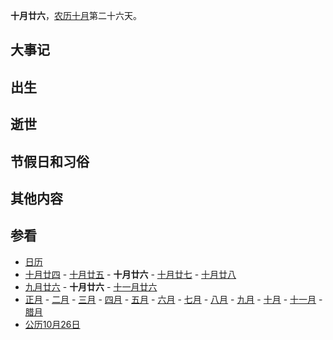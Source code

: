 {{Lunar10Calendar}}
'''十月廿六'''，[[农历|农历]][[十月_(农历)|十月]]第二十六天。

==大事记==

==出生==

==逝世==

==节假日和习俗==

==其他内容==

==参看==
*[[历史上的今天|日历]]
*[[十月廿四|十月廿四]] - [[十月廿五|十月廿五]] - '''十月廿六''' - [[十月廿七|十月廿七]] - [[十月廿八|十月廿八]] 
*[[九月廿六|九月廿六]] - '''十月廿六''' - [[十一月廿六|十一月廿六]]
*[[正月|正月]] - [[二月_(农历)|二月]] - [[三月_(农历)|三月]] - [[四月_(农历)|四月]] - [[五月_(农历)|五月]] - [[六月_(农历)|六月]] - [[七月_(农历)|七月]] - [[八月_(农历)|八月]] - [[九月_(农历)|九月]] - [[十月_(农历)|十月]] - [[十一月_(农历)|十一月]] - [[腊月|腊月]]
*[[公历|公历]][[10月26日|10月26日]]